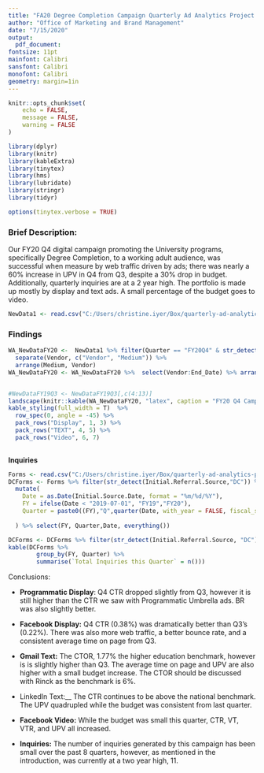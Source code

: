 ```yaml
---
title: "FA20 Degree Completion Campaign Quarterly Ad Analytics Project: FY20 Q4"
author: "Office of Marketing and Brand Management"
date: "7/15/2020"
output:
  pdf_document:
fontsize: 11pt
mainfont: Calibri
sansfont: Calibri
monofont: Calibri
geometry: margin=1in
---
```





```r
knitr::opts_chunk$set(
	echo = FALSE,
	message = FALSE,
	warning = FALSE
)
```

```r
library(dplyr)
library(knitr)
library(kableExtra)
library(tinytex)
library(hms)
library(lubridate)
library(stringr)
library(tidyr)
```


```r
options(tinytex.verbose = TRUE)
```

### Brief Description:

Our FY20 Q4 digital campaign promoting the University programs, specifically Degree Completion, to a working adult audience, was successful when measure by web traffic driven by ads; there was nearly a 60% increase in UPV in Q4 from Q3, despite a 30% drop in budget. Additionally, quarterly inquiries are at a 2 year high. The portfolio is made up mostly by display and text ads. A small percentage of the budget goes to video. 


```r
NewData1 <- read.csv("C:/Users/christine.iyer/Box/quarterly-ad-analytics-projects/Flowchart.csv", header = T, stringsAsFactors = F)
```

### Findings

```r

WA_NewDataFY20 <-  NewData1 %>% filter(Quarter == "FY20Q4" & str_detect(AdSet, "DC")) %>%  
  separate(Vendor, c("Vendor", "Medium")) %>% 
  arrange(Medium, Vendor)
WA_NewDataFY20 <- WA_NewDataFY20 %>%  select(Vendor:End_Date) %>% arrange(Medium, Vendor)


#NewDataFY19Q3 <- NewDataFY19Q3[,c(4:13)]
landscape(knitr::kable(WA_NewDataFY20, "latex", caption = "FY20 Q4 Campaign Review: Degree Completrion Program for Working Adults", booktabs = T))%>%
kable_styling(full_width = T)  %>%
  row_spec(0, angle = -45) %>%
  pack_rows("Display", 1, 3) %>%
  pack_rows("TEXT", 4, 5) %>% 
  pack_rows("Video", 6, 7) 
  
```


__Inquiries__

```r
Forms <- read.csv("C:/Users/christine.iyer/Box/quarterly-ad-analytics-projects/ThankYouFormCompletions.csv", header = T, stringsAsFactors = F)
DCForms <- Forms %>% filter(str_detect(Initial.Referral.Source,"DC")) %>% 
  mutate(
    Date = as.Date(Initial.Source.Date, format = "%m/%d/%Y"),
    FY = ifelse(Date < "2019-07-01", "FY19","FY20"), 
    Quarter = paste0((FY),"Q",quarter(Date, with_year = FALSE, fiscal_start = 7))
    
  ) %>% select(FY, Quarter,Date, everything())

DCForms <- DCForms %>% filter(str_detect(Initial.Referral.Source, "DC"), str_detect(Quarter, "4"))
kable(DCForms %>%  
        group_by(FY, Quarter) %>% 
        summarise(`Total Inquiries this Quarter` = n()))
```

Conclusions:

* __Programmatic Display__: Q4 CTR dropped slightly from Q3, however it is still higher than the CTR we saw with Programmatic Umbrella ads. BR was also slightly better. 

* __Facebook Display:__  Q4 CTR (0.38%) was dramatically better than Q3's (0.22%). There was also more web traffic, a better bounce rate, and a consistent average time on page  from Q3. 


* __Gmail Text:__ The CTOR, 1.77% \textcolor{red}{is below} the higher education benchmark, however is is slightly higher than Q3. The average time on page and UPV are also higher with a small budget increase. The CTOR should be discussed with Rinck as the benchmark is 6%.
			
* LinkedIn Text:__ 	The CTR continues to be above the national benchmark. The UPV quadrupled while the budget was consistent from last quarter. 

* __Facebook Video:__ While the budget was small this quarter, CTR, VT, VTR, and UPV all increased. 

*	__Inquiries:__ The number of inquiries generated by this campaign has been small over the past 8 quarters, however, as mentioned in the introduction, was currently at a two year high, 11.


\href{https://www.wrike.com/open.htm?id=502328427}{{\color{blue}{\underline{Wrike Project Details}}}}































